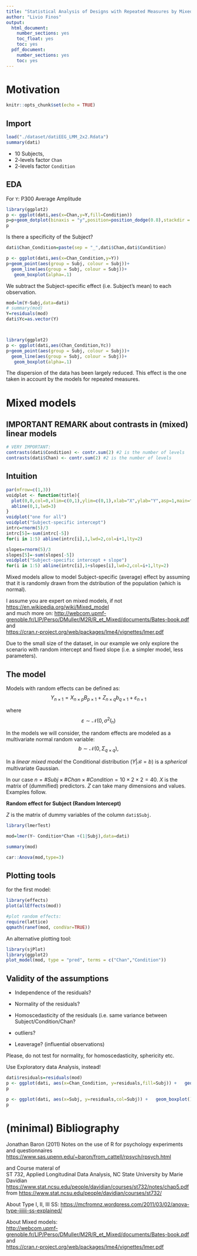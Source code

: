 ---
title: "Statistical Analysis of Designs with Repeated Measures by Mixed Models"
author: "Livio Finos"
output:
  html_document:
    number_sections: yes
    toc_float: yes
    toc: yes
  pdf_document:
    number_sections: yes
    toc: yes
---

# Motivation
```{r setup, message=FALSE, echo=FALSE}
knitr::opts_chunk$set(echo = TRUE)
```


## Import

```{r}

load("./dataset/datiEEG_LMM_2x2.Rdata")
summary(dati)
```


- 10 Subjects,
- 2-levels factor `Chan`
- 2-levels factor `Condition`


## EDA

For  `Y`: P300 Average Amplitude

```{r}
library(ggplot2)
p <- ggplot(dati,aes(x=Chan,y=Y,fill=Condition))
p=p+geom_dotplot(binaxis = "y",position=position_dodge(0.8),stackdir = "center") +geom_boxplot(alpha=.1)
p
```

Is there a specificity of the Subject?

```{r}
dati$Chan_Condition=paste(sep = "_",dati$Chan,dati$Condition)

p <- ggplot(dati,aes(x=Chan_Condition,y=Y))
p+geom_point(aes(group = Subj, colour = Subj))+
  geom_line(aes(group = Subj, colour = Subj))+
   geom_boxplot(alpha=.1)
```

We subtract the Subject-specific effect (i.e. Subject's mean) to each observation.

```{r}
mod=lm(Y~Subj,data=dati)
# summary(mod)
Y=residuals(mod)
dati$Yc=as.vector(Y)



library(ggplot2)
p <- ggplot(dati,aes(Chan_Condition,Yc))
p+geom_point(aes(group = Subj, colour = Subj))+
  geom_line(aes(group = Subj, colour = Subj))+
   geom_boxplot(alpha=.1)
```

The dispersion of the data has been largely reduced.
This effect is the one taken in account by the models for repeated measures. 

# Mixed models

## IMPORTANT REMARK about contrasts in (mixed) linear models

```{r}
# VERY IMPORTANT:
contrasts(dati$Condition) <- contr.sum(2) #2 is the number of levels
contrasts(dati$Chan) <- contr.sum(2) #2 is the number of levels
```


## Intuition

```{r message=FALSE,echo=FALSE}
par(mfrow=c(1,3))
voidplot <- function(title){
  plot(0,0,col=0,xlim=c(0,1),ylim=c(0,1),xlab="X",ylab="Y",asp=1,main=title)
  abline(0,1,lwd=3)
}
voidplot("one for all")
voidplot("Subject-specific intercept")
intrc=rnorm(5)/3
intrc[5]=-sum(intrc[-5])
for(i in 1:5) abline(intrc[i],1,lwd=2,col=i+1,lty=2)

slopes=rnorm(5)/3
slopes[5]=-sum(slopes[-5])
voidplot("Subject-specific intercept + slope")
for(i in 1:5) abline(intrc[i],1+slopes[i],lwd=2,col=i+1,lty=2)
```

Mixed models allow to model Subject-specific (average) effect by assuming that it is randomly drawn from the dstribution of the population (which is normal).


I assume you are expert on mixed models, if not
<https://en.wikipedia.org/wiki/Mixed_model>   
and much more on:
<http://webcom.upmf-grenoble.fr/LIP/Perso/DMuller/M2R/R_et_Mixed/documents/Bates-book.pdf>  
and  
<https://cran.r-project.org/web/packages/lme4/vignettes/lmer.pdf>


Due to the small size of the dataset, in our example we only explore the scenario with random intercept and fixed slope (i.e. a simpler model, less parameters).

## The model
Models with random effects can be defined as:
$$Y_{n\times 1} = X_{n\times p} B_{p\times 1} + Z_{n\times q} b_{q\times 1} + \varepsilon_{n\times 1}$$

where $$\varepsilon\sim\mathcal{N}( 0,\sigma^2 I_n)$$

In the models we will consider, the random effects are modeled
    as a multivariate normal random variable:
    $$b\sim\mathcal{N}(0,\Sigma_{q\times q}),$$

In a *linear mixed model* the Conditional distribution $(Y|\mathcal B=b)$ is    a *spherical* multivariate Gaussian.


In our case $n=\#Subj \times \#Chan \times \#Condition=10\times 2 \times 2 = 40$.
$X$ is the matrix of (dummified) predictors. 
$Z$ can take many dimensions and values. Examples follow.

**Random effect for Subject (Random Intercept)**

$Z$ is the matrix of dummy variables of the column `dati$Subj`.

```{r message=FALSE}
library(lmerTest)

mod=lmer(Y~ Condition*Chan +(1|Subj),data=dati)

summary(mod)

car::Anova(mod,type=3)
```



## Plotting tools

for the first model:
```{r message=FALSE}
library(effects)
plot(allEffects(mod))

#plot random effects:
require(lattice)
qqmath(ranef(mod, condVar=TRUE))
```



An alternative plotting tool:

```{r message=FALSE}
library(sjPlot)
library(ggplot2)
plot_model(mod, type = "pred", terms = c("Chan","Condition"))
```


## Validity of the assumptions


* Independence of the residuals?
* Normality of the residuals?
* Homoscedasticity of the residuals (i.e. same variance between Subject/Condition/Chan?
* outliers?

* Leaverage? (influential observations)

Please, do not test for normality, for homoscedasticity, sphericity etc. 

Use Exploratory data Analysis, instead!


```{r}
dati$residuals=residuals(mod)
p <- ggplot(dati, aes(x=Chan_Condition, y=residuals,fill=Subj)) +   geom_boxplot() 
p

p <- ggplot(dati, aes(x=Subj, y=residuals,col=Subj)) +   geom_boxplot()+  geom_point(aes(group = interaction(Subj)))
p
```

<!-- ## Contrasts and post-hoc -->

<!-- ### Post-hoc -->
<!-- ```{r} -->
<!-- library(multcomp) -->
<!-- summary(glht(mod, linfct = mcp(Chan = "Tukey"))) -->
<!-- ``` -->

<!-- ### Custom contrasts -->
<!-- An example:    -->

<!-- - neutral vs object in O1 (left) -->
<!-- - disgust vs neutral in O1 (left) -->
<!-- - fear vs neutral in O1 (left) -->
<!-- - happy vs neutral in O1 (left) -->

<!-- ```{r} -->
<!-- library(multcomp) -->
<!-- ncoeff=length(coefficients(mod2)[[1]]) -->
<!-- contr <- rbind("n - o" = c(0,0,0,0,0,0,1,-1, rep(0,ncoeff-8)), -->
<!--                "d - n" = c(0,0,0,0,0,0,-1, rep(0,ncoeff-7)), -->
<!--                  "f - n" = c(0,0,0,0,1,0,-1, rep(0,ncoeff-7)),  -->
<!--                  "h - n" = c(0,0,0,0,0,1,-1, rep(0,ncoeff-7))) -->
<!-- compa= glht(mod2, linfct = contr) -->
<!-- summary(compa, test = adjusted("none")) -->

<!-- # with multiple comparisons -->
<!-- summary(compa) -->
<!-- ``` -->


# (minimal) Bibliography

Jonathan Baron (2011) Notes on the use of R for psychology experiments and questionnaires
<https://www.sas.upenn.edu/~baron/from_cattell/rpsych/rpsych.html>

and Course materal of   
ST 732, Applied Longitudinal Data Analysis, NC State University
by Marie Davidian
<https://www.stat.ncsu.edu/people/davidian/courses/st732/notes/chap5.pdf>
from <https://www.stat.ncsu.edu/people/davidian/courses/st732/>


About Type I, II, III SS:    <https://mcfromnz.wordpress.com/2011/03/02/anova-type-iiiiii-ss-explained/>

About Mixed models:   
<http://webcom.upmf-grenoble.fr/LIP/Perso/DMuller/M2R/R_et_Mixed/documents/Bates-book.pdf>  
and  
<https://cran.r-project.org/web/packages/lme4/vignettes/lmer.pdf>
